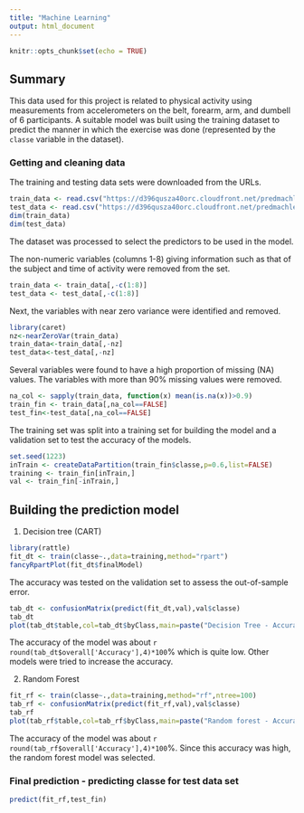 ```yaml
---
title: "Machine Learning"
output: html_document
---
```


```r
knitr::opts_chunk$set(echo = TRUE)
```

## Summary

This data used for this project is related to physical activity using measurements from accelerometers on the belt, forearm, arm, and dumbell of 6 participants. A suitable model was built using the training dataset to predict the manner in which the exercise was done (represented by the ```classe``` variable in the dataset).

### Getting and cleaning data

The training and testing data sets were downloaded from the URLs.
```r
train_data <- read.csv("https://d396qusza40orc.cloudfront.net/predmachlearn/pml-training.csv")
test_data <- read.csv("https://d396qusza40orc.cloudfront.net/predmachlearn/pml-testing.csv")
dim(train_data)
dim(test_data)
```
The dataset was processed to select the predictors to be used in the model.

The non-numeric variables (columns 1-8) giving information such as that of the subject and time of activity were removed from the set.

```r
train_data <- train_data[,-c(1:8)]
test_data <- test_data[,-c(1:8)]
```
Next, the variables with near zero variance were identified and removed.
```r
library(caret)
nz<-nearZeroVar(train_data)
train_data<-train_data[,-nz]
test_data<-test_data[,-nz]
```
Several variables were found to have a high proportion of missing (NA) values. The variables with more than 90% missing values were removed. 
```r
na_col <- sapply(train_data, function(x) mean(is.na(x))>0.9)
train_fin <- train_data[,na_col==FALSE]
test_fin<-test_data[,na_col==FALSE]
```
The training set was split into a training set for building the model and a validation set to test the accuracy of the models.
```r
set.seed(1223)
inTrain <- createDataPartition(train_fin$classe,p=0.6,list=FALSE)
training <- train_fin[inTrain,]
val <- train_fin[-inTrain,]
```
## Building the prediction model

1. Decision tree (CART)
```r
library(rattle)
fit_dt <- train(classe~.,data=training,method="rpart")
fancyRpartPlot(fit_dt$finalModel)
```

The accuracy was tested on the validation set to assess the out-of-sample error.
```r
tab_dt <- confusionMatrix(predict(fit_dt,val),val$classe)
tab_dt
plot(tab_dt$table,col=tab_dt$byClass,main=paste("Decision Tree - Accuracy =",round(tab_dt$overall['Accuracy'],4)))
```

The accuracy of the model was about ```r round(tab_dt$overall['Accuracy'],4)*100```% which is quite low. Other models were tried to increase the accuracy.


2. Random Forest

```r
fit_rf <- train(classe~.,data=training,method="rf",ntree=100)
tab_rf <- confusionMatrix(predict(fit_rf,val),val$classe)
tab_rf
plot(tab_rf$table,col=tab_rf$byClass,main=paste("Random forest - Accuracy =",round(tab_rf$overall['Accuracy'],4)))
```

The accuracy of the model was about ```r round(tab_rf$overall['Accuracy'],4)*100```%.  Since this accuracy was high, the random forest model was selected.


### Final prediction - predicting classe for test data set

```r
predict(fit_rf,test_fin)
```